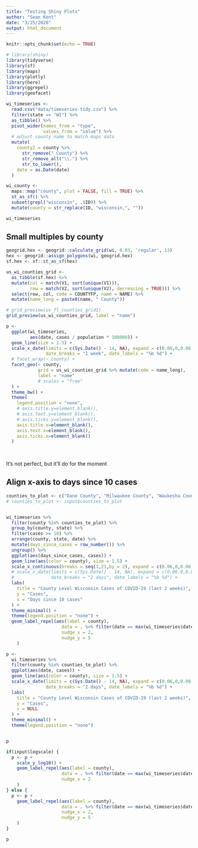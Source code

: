 ```yaml
---
title: "Testing Shiny Plots"
author: "Sean Kent"
date: "3/25/2020"
output: html_document
---
```


```r
knitr::opts_chunk$set(echo = TRUE)

# library(shiny)
library(tidyverse)
library(sf)
library(maps)
library(plotly)
library(here)
library(ggrepel)
library(geofacet)

```

```r

wi_timeseries <- 
  read.csv("data/timeseries-tidy.csv") %>% 
  filter(state == "WI") %>% 
  as_tibble() %>% 
  pivot_wider(names_from = "type", 
              values_from = "value") %>% 
  # adjust county name to match maps data
  mutate(
    county2 = county %>% 
      str_remove(" County") %>% 
      str_remove_all("\\.") %>% 
      str_to_lower(),
    date = as.Date(date)
  )

wi_county <- 
  maps::map("county", plot = FALSE, fill = TRUE) %>% 
  st_as_sf() %>% 
  subset(grepl("wisconsin", .$ID)) %>% 
  mutate(county = str_replace(ID, "wisconsin,", ""))
```




```r
wi_timeseries
```


## Small multiples by county

```r

geogrid.hex <- geogrid::calculate_grid(wi, 0.03, 'regular', 13)
hex <- geogrid::assign_polygons(wi, geogrid.hex)
sf.hex <- sf::st_as_sf(hex)

us_wi_counties_grid <-
  as_tibble(sf.hex) %>% 
  mutate(col = match(V1, sort(unique(V1))),
         row = match(V2, sort(unique(V2), decreasing = TRUE))) %>% 
  select(row, col, code = COUNTYFP, name = NAME) %>% 
  mutate(name_long = paste0(name, " County"))

# grid_preview(us_fl_counties_grid1)
grid_preview(us_wi_counties_grid, label = "name")
```



```r
p <- 
  ggplot(wi_timeseries,
         aes(date, cases / population * 100000)) +
  geom_line(size = 1.5) +
  scale_x_date(limits = c(Sys.Date() - 14, NA), expand = c(0.06,0,0.06,2),
               date_breaks = "1 week", date_labels = "%b %d") +
  # facet_wrap(~ county) +
  facet_geo(~ county, 
            grid = us_wi_counties_grid %>% mutate(code = name_long),
            label = "name"
            # scales = "free"
  ) +
  theme_bw() +
  theme(
    legend.position = "none",
    # axis.title.y=element_blank(),
    # axis.text.y=element_blank(),
    # axis.ticks.y=element_blank(),
    axis.title.x=element_blank(),
    axis.text.x=element_blank(),
    axis.ticks.x=element_blank()
  )
 
  
```



It's not perfect, but it'll do for the moment










## Align x-axis to days since 10 cases

```r
counties_to_plot <- c("Dane County", "Milwaukee County", "Waukesha County", "Fond du Lac County")
# counties_to_plot <- input$counties_to_plot


wi_timeseries %>% 
  filter(county %in% counties_to_plot) %>% 
  group_by(county, state) %>% 
  filter(cases >= 10) %>% 
  arrange(county, state, date) %>% 
  mutate(days_since_cases = row_number()) %>% 
  ungroup() %>% 
  ggplot(aes(days_since_cases, cases)) +
  geom_line(aes(color = county), size = 1.5) +
  scale_x_continuous(breaks = seq(1,21,by = 2), expand = c(0.06,0,0.06,2)) +
  # scale_x_date(limits = c(Sys.Date() - 14, NA), expand = c(0.06,0,0.06,2),
  #              date_breaks = "2 days", date_labels = "%b %d") +
  labs(
    title = "County Level Wisconsin Cases of COVID-19 (last 2 weeks)",
    y = "Cases",
    x = "Days since 10 cases"
  ) +
  theme_minimal() +
  theme(legend.position = "none") +
  geom_label_repel(aes(label = county),
                     data = . %>% filter(date == max(wi_timeseries$date)),
                     nudge_x = 2,
                     nudge_y = 5
    )
```


```r
p <- 
  wi_timeseries %>%
  filter(county %in% counties_to_plot) %>%
  ggplot(aes(date, cases)) +
  geom_line(aes(color = county), size = 1.5) +
  scale_x_date(limits = c(Sys.Date() - 14, NA), expand = c(0.06,0,0.06,2),
               date_breaks = "2 days", date_labels = "%b %d") +
  labs(
    title = "County Level Wisconsin Cases of COVID-19 (last 2 weeks)",
    y = "Cases",
    x = NULL
  ) +
  theme_minimal() +
  theme(legend.position = "none")


p

if(input$logscale) {
  p <- p +
    scale_y_log10() +
    geom_label_repel(aes(label = county),
                     data = . %>% filter(date == max(wi_timeseries$date)),
                     nudge_x = 2
    )
} else {
  p <- p + 
    geom_label_repel(aes(label = county),
                     data = . %>% filter(date == max(wi_timeseries$date)),
                     nudge_x = 2,
                     nudge_y = 5
    )
}

p
```






